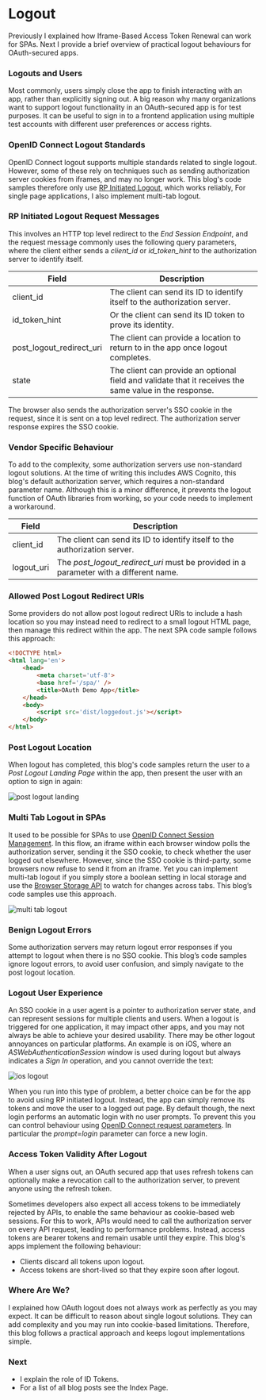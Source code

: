 # Logout

Previously I explained how <Link href='/posts/user-sessions-and-token-renewal'>Iframe-Based Access Token Renewal</Link> can work for SPAs. Next I provide a brief overview of practical logout behaviours for OAuth-secured apps.

### Logouts and Users

Most commonly, users simply close the app to finish interacting with an app, rather than explicitly signing out. A big reason why many organizations want to support logout functionality in an OAuth-secured app is for test purposes. It can be useful to sign in to a frontend application using multiple test accounts with different user preferences or access rights.

### OpenID Connect Logout Standards

OpenID Connect logout supports multiple standards related to single logout. However, some of these rely on techniques such as sending authorization server cookies from iframes, and may no longer work. This blog's code samples therefore only use [RP Initiated Logout](https://openid.net/specs/openid-connect-rpinitiated-1_0.html), which works reliably, For single page applications, I also implement multi-tab logout.

### RP Initiated Logout Request Messages

This involves an HTTP top level redirect to the *End Session Endpoint*, and the request message commonly uses the following query parameters, where the client either sends a *client_id* or *id_token_hint* to the authorization server to identify itself.

| Field | Description |
| ----- | ----------- |
| client_id | The client can send its ID to identify itself to the authorization server. |
| id_token_hint | Or the client can send its ID token to prove its identity. |
| post_logout_redirect_uri | The client can provide a location to return to in the app once logout completes. |
| state | The client can provide an optional field and validate that it receives the same value in the response. |

The browser also sends the authorization server's SSO cookie in the request, since it is sent on a top level redirect. The authorization server response expires the SSO cookie.

### Vendor Specific Behaviour

To add to the complexity, some authorization servers use non-standard logout solutions. At the time of writing this includes AWS Cognito, this blog's default authorization server, which requires a non-standard parameter name. Although this is a minor difference, it prevents the logout function of OAuth libraries from working, so your code needs to implement a workaround.

| Field | Description |
| ----- | ----------- |
| client_id | The client can send its ID to identify itself to the authorization server. |
| logout_uri | The *post_logout_redirect_uri* must be provided in a parameter with a different name. |

### Allowed Post Logout Redirect URIs

Some providers do not allow post logout redirect URIs to include a hash location so you may instead need to redirect to a small logout HTML page, then manage this redirect within the app. The next SPA code sample follows this approach:

```html
<!DOCTYPE html>
<html lang='en'>
    <head>
        <meta charset='utf-8'>
        <base href='/spa/' />
        <title>OAuth Demo App</title>    
    </head>
    <body>
        <script src='dist/loggedout.js'></script>
    </body>
</html>
```
### Post Logout Location

When logout has completed, this blog's code samples return the user to a *Post Logout Landing Page* within the app, then present the user with an option to sign in again:

![post logout landing](../images/160/post-logout-landing.jpg?v=20240822)

### Multi Tab Logout in SPAs

It used to be possible for SPAs to use [OpenID Connect Session Management](https://openid.net/specs/openid-connect-session-1_0.html). In this flow, an iframe within each browser window polls the authorization server, sending it the SSO cookie, to check whether the user logged out elsewhere. However, since the SSO cookie is third-party, some browsers now refuse to send it from an iframe. Yet you can implement multi-tab logout if you simply store a boolean setting in local storage and use the [Browser Storage API](https://developer.mozilla.org/en-US/docs/Web/API/Web_Storage_API) to watch for changes across tabs. This blog’s code samples use this approach.

![multi tab logout](../images/160/multi-tab-logout.jpg?v=20240822)

### Benign Logout Errors

Some authorization servers may return logout error responses if you attempt to logout when there is no SSO cookie. This blog’s code samples ignore logout errors, to avoid user confusion, and simply navigate to the post logout location.

### Logout User Experience

An SSO cookie in a user agent is a pointer to authorization server state, and can represent sessions for multiple clients and users. When a logout is triggered for one application, it may impact other apps, and you may not always be able to achieve your desired usability. There may be other logout annoyances on particular platforms. An example is on iOS, where an *ASWebAuthenticationSession* window is used during logout but always indicates a *Sign In* operation, and you cannot override the text:

<div className='smallimage'>
    <img src='../images/160/ios-logout.jpg' alt='ios logout' />
</div>

When you run into this type of problem, a better choice can be for the app to avoid using RP initiated logout. Instead, the app can simply remove its tokens and move the user to a logged out page. By default though, the next login performs an automatic login with no user prompts. To prevent this you can control behaviour using [OpenID Connect request parameters](https://openid.net/specs/openid-connect-core-1_0.html#AuthRequest). In particular the *prompt=login* parameter can force a new login.

### Access Token Validity After Logout

When a user signs out, an OAuth secured app that uses refresh tokens can optionally make a revocation call to the authorization server, to prevent anyone using the refresh token.

Sometimes developers also expect all access tokens to be immediately rejected by APIs, to enable the same behaviour as cookie-based web sessions. For this to work, APIs would need to call the authorization server on every API request, leading to performance problems. Instead, access tokens are bearer tokens and remain usable until they expire. This blog's apps implement the following behaviour:

- Clients discard all tokens upon logout.
- Access tokens are short-lived so that they expire soon after logout.

### Where Are We?

I explained how OAuth logout does not always work as perfectly as you may expect. It can be difficult to reason about single logout solutions. They  can add complexity and you may run into cookie-based limitations. Therefore, this blog follows a practical approach and keeps logout implementations simple.

### Next

- I explain the role of <Link href='/posts/id-tokens'>ID Tokens</Link>.
- For a list of all blog posts see the <Link href='/posts/index'>Index Page</Link>.